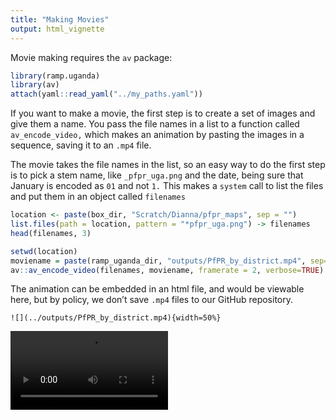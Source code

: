 ```yaml
---
title: "Making Movies"
output: html_vignette
---
```


Movie making requires the `av` package: 

```r
library(ramp.uganda)
library(av)
attach(yaml::read_yaml("../my_paths.yaml")) 
```

If you want to make a movie, the first step is to create a set of images and give them a name. You pass the file names in a list to a function called `av_encode_video,` which makes an animation by pasting the images in a sequence, saving it to an `.mp4` file.

The movie takes the file names in the list, so an easy way to do the first step is to pick a stem name, like `_pfpr_uga.png` and the date, being sure that January is encoded as `01` and not `1.` This makes a `system` call to list the files and put them in an object called `filenames` 

```r
location <- paste(box_dir, "Scratch/Dianna/pfpr_maps", sep = "") 
list.files(path = location, pattern = "*pfpr_uga.png") -> filenames
head(filenames, 3)
```


```r
setwd(location)
moviename = paste(ramp_uganda_dir, "outputs/PfPR_by_district.mp4", sep="")
av::av_encode_video(filenames, moviename, framerate = 2, verbose=TRUE)
```

The animation can be embedded in an html file, and would be viewable here, but by policy, we don't save `.mp4` files to our GitHub repository. 

```
![](../outputs/PfPR_by_district.mp4){width=50%}
```
![](../outputs/PfPR_by_district.mp4){width=50%}


